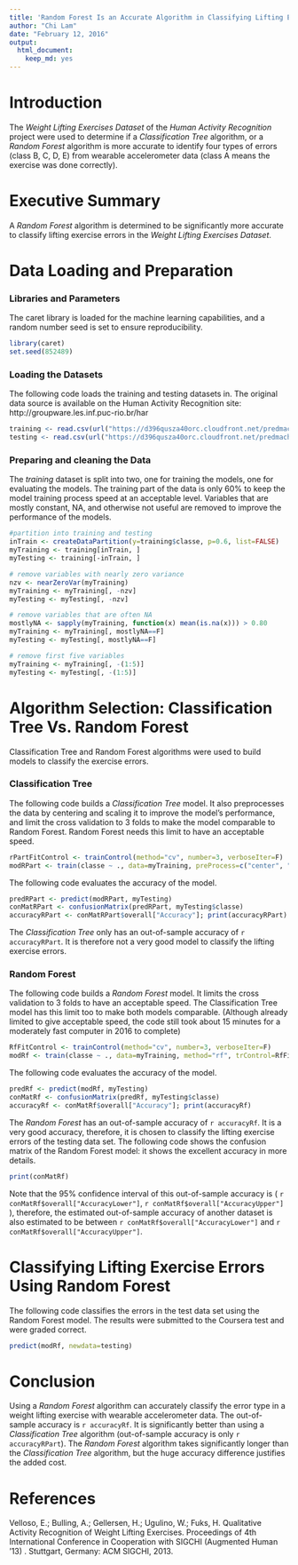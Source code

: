 ```yaml
---
title: 'Random Forest Is an Accurate Algorithm in Classifying Lifting Errors with Accelerometers'
author: "Chi Lam"
date: "February 12, 2016"
output: 
  html_document: 
    keep_md: yes
---
```


Introduction
==============
The *Weight Lifting Exercises Dataset* of the *Human Activity Recognition* project were used to determine if a *Classification Tree* algorithm, or a *Random Forest* algorithm is more accurate to identify four types of errors (class B, C, D, E) from wearable accelerometer data (class A means the exercise was done correctly).     

Executive Summary
==================
A *Random Forest* algorithm is determined to be significantly more accurate to classify lifting exercise errors in the *Weight Lifting Exercises Dataset*.

Data Loading and Preparation
============================
### Libraries and Parameters
The caret library  is loaded for the machine learning capabilities, and a random number seed is set to ensure reproducibility.
```r
library(caret)
set.seed(852489)
```

### Loading the Datasets
The following code loads the training and testing datasets in.  The original data source is available on the Human Activity Recognition site:  http://groupware.les.inf.puc-rio.br/har 
```r
training <‐ read.csv(url("https://d396qusza40orc.cloudfront.net/predmachlearn/pml-training.csv"), na.strings=c("NA","#DIV/0!",""))
testing <‐ read.csv(url("https://d396qusza40orc.cloudfront.net/predmachlearn/pml-testing.csv"), na.strings=c("NA","#DIV/0!",""))
```

### Preparing and cleaning the Data
The *training* dataset is split into two, one for training the models, one for evaluating the models.  The training part of the data is only 60% to keep the model training process speed at an acceptable level.  Variables that are mostly constant, NA, and otherwise not useful are removed to improve the performance of the models.
```r
#partition into training and testing
inTrain <- createDataPartition(y=training$classe, p=0.6, list=FALSE)
myTraining <- training[inTrain, ]
myTesting <- training[‐inTrain, ]

# remove variables with nearly zero variance
nzv <- nearZeroVar(myTraining)
myTraining <- myTraining[, -nzv]
myTesting <- myTesting[, -nzv]

# remove variables that are often NA
mostlyNA <- sapply(myTraining, function(x) mean(is.na(x))) > 0.80
myTraining <- myTraining[, mostlyNA==F]
myTesting <- myTesting[, mostlyNA==F]

# remove first five variables
myTraining <- myTraining[, -(1:5)]
myTesting <- myTesting[, -(1:5)]
```

Algorithm Selection: Classification Tree Vs. Random Forest
==============================
Classification Tree and Random Forest algorithms were used to build models to classify the exercise errors.

### Classification Tree 
The following code builds a *Classification Tree* model.  It also preprocesses the data by centering and scaling it to improve the model's performance, and limit the cross validation to 3 folds to make the model comparable to Random Forest. Random Forest needs this limit to have an acceptable speed.

```r
rPartFitControl <- trainControl(method="cv", number=3, verboseIter=F)
modRPart <- train(classe ~ ., data=myTraining, preProcess=c("center", "scale"), method="rpart", trControl=rPartFitControl)
```

The following code evaluates the accuracy of the model.
```r
predRPart <- predict(modRPart, myTesting)
conMatRPart <- confusionMatrix(predRPart, myTesting$classe)
accuracyRPart <- conMatRPart$overall["Accuracy"]; print(accuracyRPart)
```
The *Classification Tree* only has an out-of-sample accuracy of `r accuracyRPart`.  It is therefore not a very good model to classify the lifting exercise errors.

### Random Forest
The following code builds a *Random Forest* model.  It limits the cross validation to 3 folds to have an acceptable speed. The Classification Tree model has this limit too to make both models comparable.  (Although already limited to give acceptable speed, the code still took about 15 minutes for a moderately fast computer in 2016 to complete)

```r
RfFitControl <- trainControl(method="cv", number=3, verboseIter=F)
modRf <- train(classe ~ ., data=myTraining, method="rf", trControl=RfFitControl)
```

The following code evaluates the accuracy of the model.

```r
predRf <- predict(modRf, myTesting)
conMatRf <- confusionMatrix(predRf, myTesting$classe)
accuracyRf <- conMatRf$overall["Accuracy"]; print(accuracyRf)
```

The *Random Forest* has an out-of-sample accuracy of `r accuracyRf`.  It is a very good accuracy, therefore, it is chosen to classify the lifting exercise errors of the testing data set.  The following code shows the confusion matrix of the Random Forest model: it shows the excellent accuracy in more details.
```r
print(conMatRf)
```
Note that the 95% confidence interval of this out-of-sample accuracy is ( `r conMatRf$overall["AccuracyLower"]`, `r conMatRf$overall["AccuracyUpper"]` ), therefore, the estimated out-of-sample accuracy of another dataset is also estimated to be between `r conMatRf$overall["AccuracyLower"]` and `r conMatRf$overall["AccuracyUpper"]`.

Classifying Lifting Exercise Errors Using Random Forest
==========
The following code classifies the errors in the test data set using the Random Forest model.  The results were submitted to the Coursera test and were graded correct.
```r
predict(modRf, newdata=testing)
```

Conclusion
==========
Using a *Random Forest* algorithm can accurately classify the error type in a weight lifting exercise with wearable accelerometer data.  The out-of-sample accuracy is `r accuracyRf`.  It is significantly better than using a *Classification Tree* algorithm (out-of-sample accuracy is only `r accuracyRPart`).  The *Random Forest* algorithm takes significantly longer than the *Classification Tree* algorithm, but the huge accuracy difference justifies the added cost.

References
===========
Velloso, E.; Bulling, A.; Gellersen, H.; Ugulino, W.; Fuks, H. Qualitative Activity Recognition of Weight Lifting Exercises. Proceedings of 4th International Conference in Cooperation with SIGCHI (Augmented Human '13) . Stuttgart, Germany: ACM SIGCHI, 2013.
